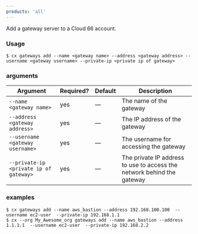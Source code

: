 ```yaml
---
products: 'all'
---
```


Add a gateway server to a Cloud 66 account.

### Usage

```shell
$ cx gateways add --name <gateway name> --address <gateway address> --username <gateway username> --private-ip <private ip of gateway>
```

### arguments

| Argument | Required? | Default | Description |
|  ---  |  ---  |  ---  |  ---  |
| `--name <gateway name>` | yes | — | The name of the gateway |
| `--address <gateway address>` | yes | — | The IP address of the gateway |
| `--username <gateway username>` | yes | — | The username for accessing the gateway |
| `--private-ip <private ip of gateway>` | yes | — | The private IP address to use to access the network behind the gateway |

### examples

```shell
$ cx gateways add --name aws_bastion --address 192.168.100.100  --username ec2-user  --private-ip 192.168.1.1
$ cx --org My_Awesome_org gateways add --name aws_bastion --address 1.1.1.1  --username ec2-user  --private-ip 192.168.2.2
```


